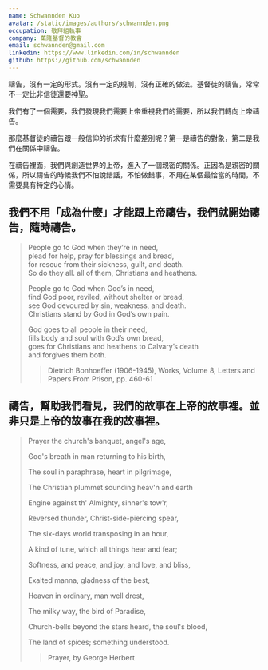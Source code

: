 ```yaml
---
name: Schwannden Kuo
avatar: /static/images/authors/schwannden.png
occupation: 敬拜組執事
company: 萬隆基督的教會
email: schwannden@gmail.com
linkedin: https://www.linkedin.com/in/schwannden
github: https://github.com/schwannden
---
```


禱告，沒有一定的形式。沒有一定的規則，沒有正確的做法。基督徒的禱告，常常不一定比非信徒還要神聖。

我們有了一個需要，我們發現我們需要上帝重視我們的需要，所以我們轉向上帝禱告。

那麼基督徒的禱告跟一般信仰的祈求有什麼差別呢？第一是禱告的對象，第二是我們在關係中禱告。

在禱告裡面，我們與創造世界的上帝，進入了一個親密的關係。正因為是親密的關係，所以禱告的時候我們不怕說錯話，不怕做錯事，不用在某個最恰當的時間，不需要具有特定的心情。

## 我們不用「成為什麼」才能跟上帝禱告，我們就開始禱告，隨時禱告。

> People go to God when they’re in need, \
> plead for help, pray for blessings and bread, \
> for rescue from their sickness, guilt, and death. \
> So do they all. all of them, Christians and heathens.
>
> People go to God when God’s in need, \
> find God poor, reviled, without shelter or bread, \
> see God devoured by sin, weakness, and death. \
> Christians stand by God in God’s own pain.
>
> God goes to all people in their need, \
> fills body and soul with God’s own bread, \
> goes for Christians and heathens to Calvary’s death \
> and forgives them both.
>
> > Dietrich Bonhoeffer (1906-1945), Works, Volume 8, Letters and Papers From Prison, pp. 460-61

## 禱告，幫助我們看見，我們的故事在上帝的故事裡。並非只是上帝的故事在我的故事裡。

> Prayer the church's banquet, angel's age,
>
> God's breath in man returning to his birth,
>
> The soul in paraphrase, heart in pilgrimage,
>
> The Christian plummet sounding heav'n and earth
>
> Engine against th' Almighty, sinner's tow'r,
>
> Reversed thunder, Christ-side-piercing spear,
>
> The six-days world transposing in an hour,
>
> A kind of tune, which all things hear and fear;
>
> Softness, and peace, and joy, and love, and bliss,
>
> Exalted manna, gladness of the best,
>
> Heaven in ordinary, man well drest,
>
> The milky way, the bird of Paradise,
>
> Church-bells beyond the stars heard, the soul's blood,
>
> The land of spices; something understood.
>
> > Prayer, by George Herbert

